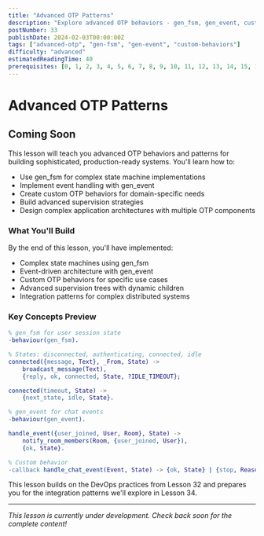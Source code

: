 ```yaml
---
title: "Advanced OTP Patterns"
description: "Explore advanced OTP behaviors - gen_fsm, gen_event, custom behaviors, and sophisticated supervision strategies for complex systems"
postNumber: 33
publishDate: 2024-02-03T00:00:00Z
tags: ["advanced-otp", "gen-fsm", "gen-event", "custom-behaviors"]
difficulty: "advanced"
estimatedReadingTime: 40
prerequisites: [0, 1, 2, 3, 4, 5, 6, 7, 8, 9, 10, 11, 12, 13, 14, 15, 16, 17, 18, 19, 20, 21, 22, 23, 24, 25, 26, 27, 28, 29, 30, 31, 32]
---
```


# Advanced OTP Patterns

## Coming Soon

This lesson will teach you advanced OTP behaviors and patterns for building sophisticated, production-ready systems. You'll learn how to:

- Use gen_fsm for complex state machine implementations
- Implement event handling with gen_event
- Create custom OTP behaviors for domain-specific needs
- Build advanced supervision strategies
- Design complex application architectures with multiple OTP components

### What You'll Build

By the end of this lesson, you'll have implemented:
- Complex state machines using gen_fsm
- Event-driven architecture with gen_event
- Custom OTP behaviors for specific use cases
- Advanced supervision trees with dynamic children
- Integration patterns for complex distributed systems

### Key Concepts Preview

```erlang
% gen_fsm for user session state
-behaviour(gen_fsm).

% States: disconnected, authenticating, connected, idle
connected({message, Text}, _From, State) ->
    broadcast_message(Text),
    {reply, ok, connected, State, ?IDLE_TIMEOUT};

connected(timeout, State) ->
    {next_state, idle, State}.

% gen_event for chat events
-behaviour(gen_event).

handle_event({user_joined, User, Room}, State) ->
    notify_room_members(Room, {user_joined, User}),
    {ok, State}.

% Custom behavior
-callback handle_chat_event(Event, State) -> {ok, State} | {stop, Reason}.
```

This lesson builds on the DevOps practices from Lesson 32 and prepares you for the integration patterns we'll explore in Lesson 34.

---

_This lesson is currently under development. Check back soon for the complete content!_